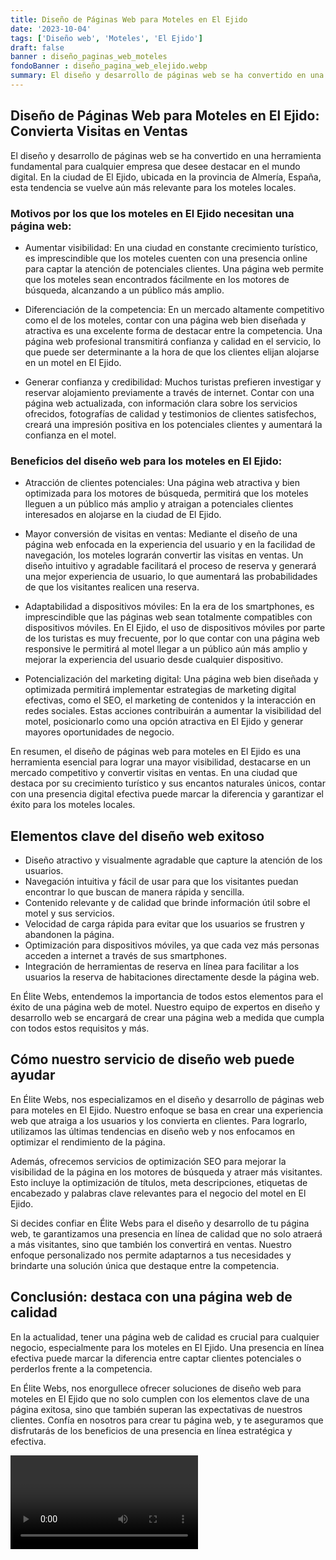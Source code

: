 ```yaml
---
title: Diseño de Páginas Web para Moteles en El Ejido
date: '2023-10-04'
tags: ['Diseño web', 'Moteles', 'El Ejido']
draft: false
banner : diseño_paginas_web_moteles
fondoBanner : diseño_pagina_web_elejido.webp
summary: El diseño y desarrollo de páginas web se ha convertido en una herramienta fundamental para cualquier empresa que desee destacar en el mundo digital. En la ciudad de El Ejido, ubicada en la provincia de Almería, España, esta tendencia se vuelve aún más relevante para los moteles locales. 
---
```


## Diseño de Páginas Web para Moteles en El Ejido: Convierta Visitas en Ventas

El diseño y desarrollo de páginas web se ha convertido en una herramienta fundamental para cualquier empresa que desee destacar en el mundo digital. En la ciudad de El Ejido, ubicada en la provincia de Almería, España, esta tendencia se vuelve aún más relevante para los moteles locales. 

### Motivos por los que los moteles en El Ejido necesitan una página web:

- Aumentar visibilidad: En una ciudad en constante crecimiento turístico, es imprescindible que los moteles cuenten con una presencia online para captar la atención de potenciales clientes. Una página web permite que los moteles sean encontrados fácilmente en los motores de búsqueda, alcanzando a un público más amplio.

- Diferenciación de la competencia: En un mercado altamente competitivo como el de los moteles, contar con una página web bien diseñada y atractiva es una excelente forma de destacar entre la competencia. Una página web profesional transmitirá confianza y calidad en el servicio, lo que puede ser determinante a la hora de que los clientes elijan alojarse en un motel en El Ejido.

- Generar confianza y credibilidad: Muchos turistas prefieren investigar y reservar alojamiento previamente a través de internet. Contar con una página web actualizada, con información clara sobre los servicios ofrecidos, fotografías de calidad y testimonios de clientes satisfechos, creará una impresión positiva en los potenciales clientes y aumentará la confianza en el motel.

### Beneficios del diseño web para los moteles en El Ejido:

- Atracción de clientes potenciales: Una página web atractiva y bien optimizada para los motores de búsqueda, permitirá que los moteles lleguen a un público más amplio y atraigan a potenciales clientes interesados en alojarse en la ciudad de El Ejido.

- Mayor conversión de visitas en ventas: Mediante el diseño de una página web enfocada en la experiencia del usuario y en la facilidad de navegación, los moteles lograrán convertir las visitas en ventas. Un diseño intuitivo y agradable facilitará el proceso de reserva y generará una mejor experiencia de usuario, lo que aumentará las probabilidades de que los visitantes realicen una reserva.

- Adaptabilidad a dispositivos móviles: En la era de los smartphones, es imprescindible que las páginas web sean totalmente compatibles con dispositivos móviles. En El Ejido, el uso de dispositivos móviles por parte de los turistas es muy frecuente, por lo que contar con una página web responsive le permitirá al motel llegar a un público aún más amplio y mejorar la experiencia del usuario desde cualquier dispositivo.

- Potencialización del marketing digital: Una página web bien diseñada y optimizada permitirá implementar estrategias de marketing digital efectivas, como el SEO, el marketing de contenidos y la interacción en redes sociales. Estas acciones contribuirán a aumentar la visibilidad del motel, posicionarlo como una opción atractiva en El Ejido y generar mayores oportunidades de negocio.

En resumen, el diseño de páginas web para moteles en El Ejido es una herramienta esencial para lograr una mayor visibilidad, destacarse en un mercado competitivo y convertir visitas en ventas. En una ciudad que destaca por su crecimiento turístico y sus encantos naturales únicos, contar con una presencia digital efectiva puede marcar la diferencia y garantizar el éxito para los moteles locales.

<GifSeo />

<Cta />

## Elementos clave del diseño web exitoso

- Diseño atractivo y visualmente agradable que capture la atención de los usuarios.
- Navegación intuitiva y fácil de usar para que los visitantes puedan encontrar lo que buscan de manera rápida y sencilla.
- Contenido relevante y de calidad que brinde información útil sobre el motel y sus servicios.
- Velocidad de carga rápida para evitar que los usuarios se frustren y abandonen la página.
- Optimización para dispositivos móviles, ya que cada vez más personas acceden a internet a través de sus smartphones.
- Integración de herramientas de reserva en línea para facilitar a los usuarios la reserva de habitaciones directamente desde la página web.

En Élite Webs, entendemos la importancia de todos estos elementos para el éxito de una página web de motel. Nuestro equipo de expertos en diseño y desarrollo web se encargará de crear una página web a medida que cumpla con todos estos requisitos y más.

## Cómo nuestro servicio de diseño web puede ayudar

En Élite Webs, nos especializamos en el diseño y desarrollo de páginas web para moteles en El Ejido. Nuestro enfoque se basa en crear una experiencia web que atraiga a los usuarios y los convierta en clientes. Para lograrlo, utilizamos las últimas tendencias en diseño web y nos enfocamos en optimizar el rendimiento de la página.

Además, ofrecemos servicios de optimización SEO para mejorar la visibilidad de la página en los motores de búsqueda y atraer más visitantes. Esto incluye la optimización de títulos, meta descripciones, etiquetas de encabezado y palabras clave relevantes para el negocio del motel en El Ejido.

Si decides confiar en Élite Webs para el diseño y desarrollo de tu página web, te garantizamos una presencia en línea de calidad que no solo atraerá a más visitantes, sino que también los convertirá en ventas. Nuestro enfoque personalizado nos permite adaptarnos a tus necesidades y brindarte una solución única que destaque entre la competencia.

## Conclusión: destaca con una página web de calidad

En la actualidad, tener una página web de calidad es crucial para cualquier negocio, especialmente para los moteles en El Ejido. Una presencia en línea efectiva puede marcar la diferencia entre captar clientes potenciales o perderlos frente a la competencia.

En Élite Webs, nos enorgullece ofrecer soluciones de diseño web para moteles en El Ejido que no solo cumplen con los elementos clave de una página exitosa, sino que también superan las expectativas de nuestros clientes. Confía en nosotros para crear tu página web, y te aseguramos que disfrutarás de los beneficios de una presencia en línea estratégica y efectiva.

<Video />

<CtaBot job='Moteles' city='El Ejido'/>

<Gmaps query='El Ejido+españa+maps' />